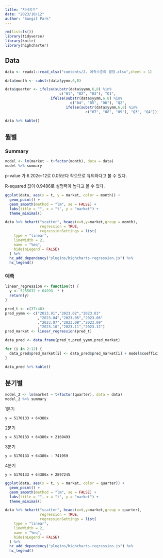 ```yaml
---
title: "지시함수"
date: "2023/10/12"
author: "Sungil Park"
---
```


```r
rm(list=ls())
library(tidyverse)
library(knitr)
library(highcharter)
```

## Data

```r
data <- readxl::read_xlsx("contents/2. 예측수준의 결정.xlsx",sheet = 1)

data$month <- substr(data$yymm,6,8)

data$quarter <- ifelse(substr(data$yymm,6,8) %in% 
                         c("01", "02", "03"), "Q1",
                     ifelse(substr(data$yymm,6,8) %in% 
                              c("04", "05", "06"), "Q2",
                            ifelse(substr(data$yymm,6,8) %in% 
                                     c("07", "08", "09"), "Q3", "Q4")))

data %>% kable()
```

## 월별

### Summary

```r
model <- lm(market ~ t+factor(month), data = data)
model %>% summary
```

p-value 가 6.202e-12로 0.05보다 작으므로 유의하다고 볼 수 있다.

R-squared 값이 0.9486로 설명력이 높다고 볼 수 있다.

```r
ggplot(data, aes(x = t, y = market, color = month)) +
  geom_point() +    
  geom_smooth(method = "lm", se = FALSE) +  
  labs(title = "", x = "t", y = "market") +
  theme_minimal()
```

```r
data %>% hchart("scatter", hcaes(x=t,y=market,group = month),
                regression = TRUE,
                regressionSettings = list(
    type = "linear",
    lineWidth = 2,
    name = "%eq",
    hideInLegend = FALSE)
  ) %>% 
  hc_add_dependency("plugins/highcharts-regression.js") %>% 
  hc_legend()
```

### 예측

```r
linear_regression <- function(t) {
  y <- 5255032 + 64998  * t
  return(y)
}

pred_t <- c(37:48)
pred_yymm <- c("2023.01","2023.02","2023.03"
               ,"2023.04","2023.05","2023.06"
               ,"2023.07","2023.08","2023.09"
               ,"2023.10","2023.11","2023.12")
pred_market <- linear_regression(pred_t)

data_pred <- data.frame(pred_t,pred_yymm,pred_market)

for (i in 2:12) {
  data_pred$pred_market[i] <- data_pred$pred_market[i] + model$coefficients[i + 1]
}

data_pred %>% kable()
```

## 분기별

```r
model_2 <- lm(market ~ t+factor(quarter), data = data)
model_2 %>% summary
```

1분기

`y = 5170133 + 64380x`

2분기

`y = 5170133 + 64380x + 2169493`

3분기

`y = 5170133 + 64380x - 741959`

4분기

`y = 5170133 + 64380x + 2897245`

```r
ggplot(data, aes(x = t, y = market, color = quarter)) +
  geom_point() +    
  geom_smooth(method = "lm", se = FALSE) +  
  labs(title = "", x = "t", y = "market") +
  theme_minimal()
```

```r
data %>% hchart("scatter", hcaes(x=t,y=market,group = quarter),
                regression = TRUE,
                regressionSettings = list(
    type = "linear",
    lineWidth = 2,
    name = "%eq",
    hideInLegend = FALSE)
  ) %>% 
  hc_add_dependency("plugins/highcharts-regression.js") %>% 
  hc_legend()
```
